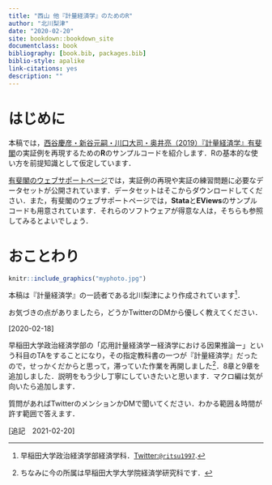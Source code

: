 ```yaml
--- 
title: "西山 他『計量経済学』のためのR"
author: "北川梨津"
date: "2020-02-20"
site: bookdown::bookdown_site
documentclass: book
bibliography: [book.bib, packages.bib]
biblio-style: apalike
link-citations: yes
description: ""
---
```


# はじめに {-#preface}

本稿では，[西谷慶彦・新谷元嗣・川口大司・奥井亮（2019）『計量経済学』有斐閣](https://www.amazon.co.jp/%E8%A8%88%E9%87%8F%E7%B5%8C%E6%B8%88%E5%AD%A6-New-Liberal-Arts-Selection/dp/4641053855/ref=sr_1_2?__mk_ja_JP=%E3%82%AB%E3%82%BF%E3%82%AB%E3%83%8A&keywords=%E8%A8%88%E9%87%8F%E7%B5%8C%E6%B8%88%E5%AD%A6&qid=1582432116&sr=8-2)の実証例を再現するための**R**のサンプルコードを紹介します．Rの基本的な使い方を前提知識として仮定しています．


[有斐閣のウェブサポートページ](http://www.yuhikaku.co.jp/books/detail/9784641053854)では，実証例の再現や実証の練習問題に必要なデータセットが公開されています．データセットはそこからダウンロードしてください．また，有斐閣のウェブサポートページでは，**Stata**と**EViews**のサンプルコードも用意されています．それらのソフトウェアが得意な人は，そちらも参照してみるとよいでしょう．

# おことわり {-#caution}

```r
knitr::include_graphics("myphoto.jpg")
```

本稿は『計量経済学』の一読者である北川梨津により作成されています^[早稲田大学政治経済学部経済学科．[Twitter:`@ritsu1997`](https://twitter.com/ritsu1997).]．

お気づきの点がありましたら，どうかTwitterのDMから優しく教えてください．

[2020-02-18]

早稲田大学政治経済学部の「応用計量経済学ー経済学における因果推論ー」という科目のTAをすることになり，その指定教科書の一つが『計量経済学』だったので，せっかくだからと思って，滞っていた作業を再開しました^[ちなみに今の所属は早稲田大学大学院経済学研究科です．]．8章と9章を追加しました．説明をもう少し丁寧にしていきたいと思います．マクロ編は気が向いたら追加します．

質問があればTwitterのメンションかDMで聞いてください．わかる範囲＆時間が許す範囲で答えます．

[追記　2021-02-20]